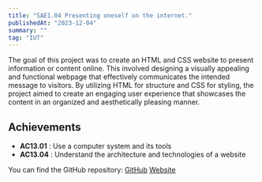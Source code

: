 ```yaml
---
title: "SAE1.04 Presenting oneself on the internet."
publishedAt: "2023-12-04"
summary: ""
tag: "IUT"
---
```


The goal of this project was to create an HTML and CSS website to present information or content online. This involved designing a visually appealing and functional webpage that effectively communicates the intended message to visitors. By utilizing HTML for structure and CSS for styling, the project aimed to create an engaging user experience that showcases the content in an organized and aesthetically pleasing manner.

## Achievements

- **AC13.01** : Use a computer system and its tools
- **AC13.04** : Understand the architecture and technologies of a website

You can find the GitHub repository: [GitHub](https://github.com/RiasGFirst/SAE1.04) [Website](https://riasgfirst.github.io/SAE1.04/)

